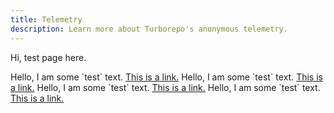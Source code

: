 ```yaml
---
title: Telemetry
description: Learn more about Turborepo's anonymous telemetry.
---
```



Hi, test page here.

<Callout type="good-to-know">
  Hello, I am some `test` text. <a href="/test">This is a link.</a>
</Callout>

<Callout type="info">
  Hello, I am some `test` text. <a href="/test">This is a link.</a>
</Callout>

<Callout type="warn">
  Hello, I am some `test` text. <a href="/test">This is a link.</a>
</Callout>

<Callout type="error">
  Hello, I am some `test` text. <a href="/test">This is a link.</a>
</Callout>
